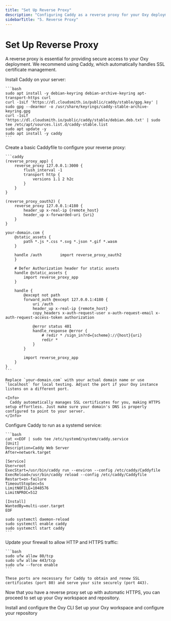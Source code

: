 ```yaml
---
title: "Set Up Reverse Proxy"
description: "Configuring Caddy as a reverse proxy for your Oxy deployment"
sidebarTitle: "5. Reverse Proxy"
---
```


# Set Up Reverse Proxy

A reverse proxy is essential for providing secure access to your Oxy deployment. We recommend using Caddy, which automatically handles SSL certificate management.

<Steps>
  <Step title="Install Caddy">
    Install Caddy on your server:

    ```bash
    sudo apt install -y debian-keyring debian-archive-keyring apt-transport-https curl
    curl -1sLf 'https://dl.cloudsmith.io/public/caddy/stable/gpg.key' | sudo gpg --dearmor -o /usr/share/keyrings/caddy-stable-archive-keyring.gpg
    curl -1sLf 'https://dl.cloudsmith.io/public/caddy/stable/debian.deb.txt' | sudo tee /etc/apt/sources.list.d/caddy-stable.list
    sudo apt update -y
    sudo apt install -y caddy
    ```
  </Step>

  <Step title="Create Basic Caddyfile">
    Create a basic Caddyfile to configure your reverse proxy:

    ```caddy
    (reverse_proxy_app) {
        reverse_proxy 127.0.0.1:3000 {
            flush_interval -1
            transport http {
                versions 1.1 2 h2c
            }
        }
    }

    (reverse_proxy_oauth2) {
        reverse_proxy 127.0.0.1:4180 {
            header_up x-real-ip {remote_host}
            header_up x-forwarded-uri {uri}
        }
    }

    your-domain.com {
        @static_assets {
            path *.js *.css *.svg *.json *.gif *.wasm
        }

        handle /auth        import reverse_proxy_oauth2
        }

        # Defer Authorization header for static assets
        handle @static_assets {
            import reverse_proxy_app
        }

        handle {
            @except not path 
            forward_auth @except 127.0.0.1:4180 {
                uri /auth
                header_up x-real-ip {remote_host}
                copy_headers x-auth-request-user x-auth-request-email x-auth-request-access-token authorization

                @error status 401
                handle_response @error {
                    # redir * /sign_in?rd={scheme}://{host}{uri}
                    redir * 
                }
            }

            import reverse_proxy_app
        }
    }
    ```

    Replace `your-domain.com` with your actual domain name or use `localhost` for local testing. Adjust the port if your Oxy instance listens on a different port.

    <Info>
      Caddy automatically manages SSL certificates for you, making HTTPS setup effortless. Just make sure your domain's DNS is properly configured to point to your server.
    </Info>
  </Step>

  <Step title="Set Up Caddy as a Service">
    Configure Caddy to run as a systemd service:

    ```bash
    cat <<EOF | sudo tee /etc/systemd/system/caddy.service
    [Unit]
    Description=Caddy Web Server
    After=network.target

    [Service]
    User=root
    ExecStart=/usr/bin/caddy run --environ --config /etc/caddy/Caddyfile
    ExecReload=/usr/bin/caddy reload --config /etc/caddy/Caddyfile
    Restart=on-failure
    TimeoutStopSec=5s
    LimitNOFILE=1048576
    LimitNPROC=512

    [Install]
    WantedBy=multi-user.target
    EOF

    sudo systemctl daemon-reload
    sudo systemctl enable caddy
    sudo systemctl start caddy
    ```
  </Step>

  <Step title="Configure Firewall for HTTP/HTTPS">
    Update your firewall to allow HTTP and HTTPS traffic:

    ```bash
    sudo ufw allow 80/tcp
    sudo ufw allow 443/tcp
    sudo ufw --force enable
    ```

    These ports are necessary for Caddy to obtain and renew SSL certificates (port 80) and serve your site securely (port 443).
  </Step>
</Steps>

Now that you have a reverse proxy set up with automatic HTTPS, you can proceed to set up your Oxy workspace and repository.

<div className="mt-8">
  <Cards>
    <Card
      title="Previous: Install Oxy CLI"
      icon="arrow-left"
      href="/deployment/install-oxy"
    >
      Install and configure the Oxy CLI
    </Card>
    <Card
      title="Next: Set Up Workspace & Repository"
      icon="arrow-right"
      href="/deployment/workspace-setup"
    >
      Set up your Oxy workspace and configure your repository
    </Card>
  </Cards>
</div>
